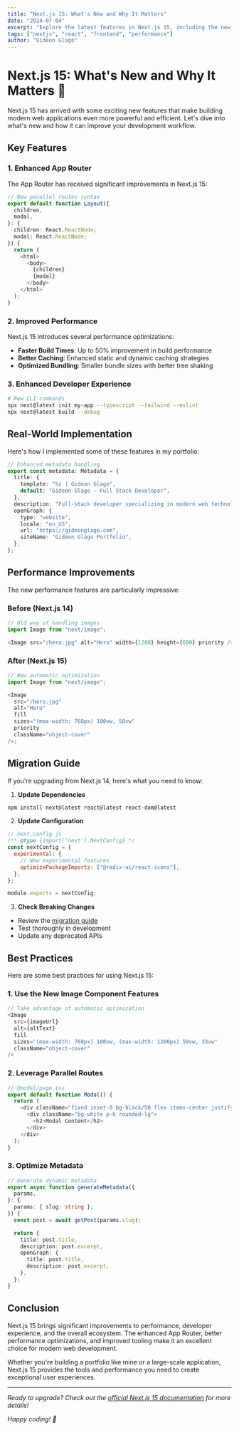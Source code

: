 ```yaml
---
title: "Next.js 15: What's New and Why It Matters"
date: "2024-07-04"
excerpt: "Explore the latest features in Next.js 15, including the new App Router improvements, enhanced performance, and developer experience upgrades."
tags: ["nextjs", "react", "frontend", "performance"]
author: "Gideon Glago"
---
```


# Next.js 15: What's New and Why It Matters 🚀

Next.js 15 has arrived with some exciting new features that make building modern web applications even more powerful and efficient. Let's dive into what's new and how it can improve your development workflow.

## Key Features

### 1. Enhanced App Router

The App Router has received significant improvements in Next.js 15:

```typescript
// New parallel routes syntax
export default function Layout({
  children,
  modal,
}: {
  children: React.ReactNode;
  modal: React.ReactNode;
}) {
  return (
    <html>
      <body>
        {children}
        {modal}
      </body>
    </html>
  );
}
```

### 2. Improved Performance

Next.js 15 introduces several performance optimizations:

- **Faster Build Times**: Up to 50% improvement in build performance
- **Better Caching**: Enhanced static and dynamic caching strategies
- **Optimized Bundling**: Smaller bundle sizes with better tree shaking

### 3. Enhanced Developer Experience

```bash
# New CLI commands
npx next@latest init my-app --typescript --tailwind --eslint
npx next@latest build --debug
```

## Real-World Implementation

Here's how I implemented some of these features in my portfolio:

```typescript
// Enhanced metadata handling
export const metadata: Metadata = {
  title: {
    template: "%s | Gideon Glago",
    default: "Gideon Glago - Full Stack Developer",
  },
  description: "Full-stack developer specializing in modern web technologies",
  openGraph: {
    type: "website",
    locale: "en_US",
    url: "https://gideonglago.com",
    siteName: "Gideon Glago Portfolio",
  },
};
```

## Performance Improvements

The new performance features are particularly impressive:

### Before (Next.js 14)

```javascript
// Old way of handling images
import Image from "next/image";

<Image src="/hero.jpg" alt="Hero" width={1200} height={600} priority />;
```

### After (Next.js 15)

```javascript
// New automatic optimization
import Image from "next/image";

<Image
  src="/hero.jpg"
  alt="Hero"
  fill
  sizes="(max-width: 768px) 100vw, 50vw"
  priority
  className="object-cover"
/>;
```

## Migration Guide

If you're upgrading from Next.js 14, here's what you need to know:

1. **Update Dependencies**

```bash
npm install next@latest react@latest react-dom@latest
```

2. **Update Configuration**

```javascript
// next.config.js
/** @type {import('next').NextConfig} */
const nextConfig = {
  experimental: {
    // New experimental features
    optimizePackageImports: ["@radix-ui/react-icons"],
  },
};

module.exports = nextConfig;
```

3. **Check Breaking Changes**

- Review the [migration guide](https://nextjs.org/docs/upgrading)
- Test thoroughly in development
- Update any deprecated APIs

## Best Practices

Here are some best practices for using Next.js 15:

### 1. Use the New Image Component Features

```typescript
// Take advantage of automatic optimization
<Image
  src={imageUrl}
  alt={altText}
  fill
  sizes="(max-width: 768px) 100vw, (max-width: 1200px) 50vw, 33vw"
  className="object-cover"
/>
```

### 2. Leverage Parallel Routes

```typescript
// @modal/page.tsx
export default function Modal() {
  return (
    <div className="fixed inset-0 bg-black/50 flex items-center justify-center">
      <div className="bg-white p-6 rounded-lg">
        <h2>Modal Content</h2>
      </div>
    </div>
  );
}
```

### 3. Optimize Metadata

```typescript
// Generate dynamic metadata
export async function generateMetadata({
  params,
}: {
  params: { slug: string };
}) {
  const post = await getPost(params.slug);

  return {
    title: post.title,
    description: post.excerpt,
    openGraph: {
      title: post.title,
      description: post.excerpt,
    },
  };
}
```

## Conclusion

Next.js 15 brings significant improvements to performance, developer experience, and the overall ecosystem. The enhanced App Router, better performance optimizations, and improved tooling make it an excellent choice for modern web development.

Whether you're building a portfolio like mine or a large-scale application, Next.js 15 provides the tools and performance you need to create exceptional user experiences.

---

_Ready to upgrade? Check out the [official Next.js 15 documentation](https://nextjs.org/docs) for more details!_

_Happy coding! 🎉_
